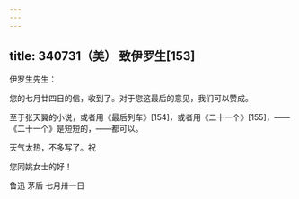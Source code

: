 ```yaml
---
---
---
```

title: 340731（美） 致伊罗生[153]
---




伊罗生先生：

您的七月廿四日的信，收到了。对于您这最后的意见，我们可以赞成。

至于张天翼的小说，或者用《最后列车》[154]，或者用《二十一个》[155]，——《二十一个》是短短的，——都可以。

天气太热，不多写了。祝

您同姚女士的好！

鲁迅 茅盾 七月卅一日